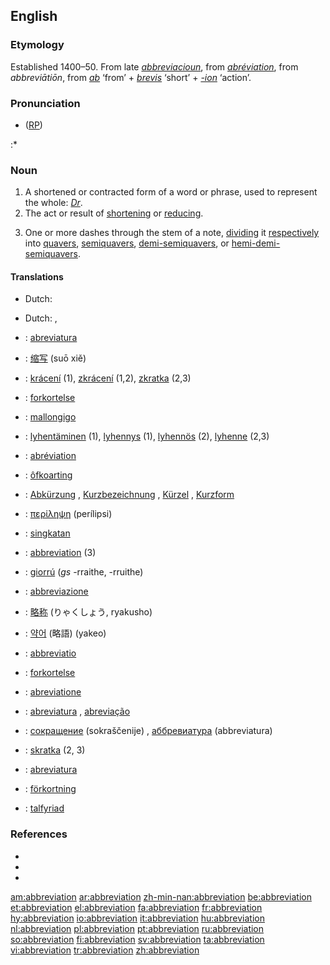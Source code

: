 {{wikisource1911Enc|Abbreviation}}
{{wikipedia}}
{{selfref|For abbreviations in Wiktionary, see [[:Category:Abbreviations]]}}
==English==

===Etymology===
Established 1400–50. From late {{ME.}} ''[[abbreviacioun]]'', from {{MF.}} ''[[abréviation]]'', from {{LL.}} ''abbreviātiōn'', from ''[[ab]]'' ‘from’ + ''[[brevis]]'' ‘short’ + ''[[-ion]]'' ‘action’.

===Pronunciation===
* ([[RP]]) {{IPA|/əˌbriːviˈeɪʃn/}}
:* {{Rhymes|eɪʃǝn}}

===Noun===
{{en-noun}}

# A shortened or contracted form of a word or phrase, used to represent the whole: ''[[Dr]]''.
# The act or result of [[shorten|shortening]] or [[reduce|reducing]].
# {{music}} One or more dashes through the stem of a note, [[dividing]] it [[respectively]] into [[quavers]], [[semiquavers]], [[demi-semiquavers]], or [[hemi-demi-semiquavers]].

====Translations====
{{trans-top|shortened or contracted form of a word or phrase}}
*Dutch: {{t|nl|afkorting}} {{f}}
{{trans-mid}}
{{trans-bottom}}

{{trans-top|act or result of shortening or reducing}}
*Dutch: {{t|nl|afkorting}} {{f}}, {{t|nl|verkorting}} {{f}}
{{trans-mid}}
{{trans-bottom}}

{{trans-top|music: one or more dashes through the stem of a note}}
{{trans-mid}}
{{trans-bottom}}

{{checktrans}}
{{trans-top|Translations to be checked}}
*{{ttbc|Catalan}}: [[abreviatura#Catalan|abreviatura]] {{f}}
*{{ttbc|Chinese}}: [[缩写]] (suō xiě)
*{{ttbc|Czech}}: [[krácení]] {{n}} (1), [[zkrácení]] {{n}} (1,2), [[zkratka]] {{f}} (2,3)
*{{ttbc|Danish}}: [[forkortelse#Danish|forkortelse]] {{c}}
*{{ttbc|Esperanto}}: [[mallongigo]]
*{{ttbc|Finnish}}: [[lyhentäminen]] (1), [[lyhennys]] (1), [[lyhennös]] (2), [[lyhenne]] (2,3)
*{{ttbc|French}}: [[abréviation]] {{f}}
*{{ttbc|Frisian}}: [[ôfkoarting]]
*{{ttbc|German}}: [[Abkürzung]] {{f}}, [[Kurzbezeichnung]] {{f}}, [[Kürzel]] {{n}}, [[Kurzform]] {{f}}
*{{ttbc|Greek}}: [[περίληψη]] (perílipsi) {{f}}
*{{ttbc|Indonesian}}: [[singkat]]an
*{{ttbc|Interlingua}}: [[#Interlingua|abbreviation]] (3)
{{trans-mid}}
*{{ttbc|Irish}}: [[giorrú]] {{m}} (''gs'' -rraithe, {{p}} -rruithe)
*{{ttbc|Italian}}: [[abbreviazione]]
*{{ttbc|Japanese}}: [[略称]] (りゃくしょう, ryakusho)
*{{ttbc|Korean}}: [[약어]] (略語) (yakeo)
*{{ttbc|Latin}}: [[abbreviatio]]
*{{ttbc|Norwegian}}: [[forkortelse#Norwegian|forkortelse]]
*{{ttbc|Novial}}: [[abreviatione]]
*{{ttbc|Portuguese}}: [[abreviatura#Portuguese|abreviatura]] {{f}}, [[abreviação]] {{f}}
*{{ttbc|Russian}}: [[сокрaщение]] (sokraščenije) {{n}}, [[аббревиатура]] (abbreviatura) {{f}}
*{{ttbc|Slovak}}: [[skratka]] {{f}} (2, 3)
*{{ttbc|Spanish}}: [[abreviatura#Spanish|abreviatura]] {{f}}
*{{ttbc|Swedish}}: [[förkortning]] {{c}}
*{{ttbc|Welsh}}: [[talfyriad]] {{m}}
{{trans-bottom}}

===References===
* {{R:American Heritage 2000|abbreviation}}
* {{R:Dictionary.com|abbreviation}}
* {{R:WordNet 2003|abbreviation}}

[[am:abbreviation]]
[[ar:abbreviation]]
[[zh-min-nan:abbreviation]]
[[be:abbreviation]]
[[et:abbreviation]]
[[el:abbreviation]]
[[fa:abbreviation]]
[[fr:abbreviation]]
[[hy:abbreviation]]
[[io:abbreviation]]
[[it:abbreviation]]
[[hu:abbreviation]]
[[nl:abbreviation]]
[[pl:abbreviation]]
[[pt:abbreviation]]
[[ru:abbreviation]]
[[so:abbreviation]]
[[fi:abbreviation]]
[[sv:abbreviation]]
[[ta:abbreviation]]
[[vi:abbreviation]]
[[tr:abbreviation]]
[[zh:abbreviation]]